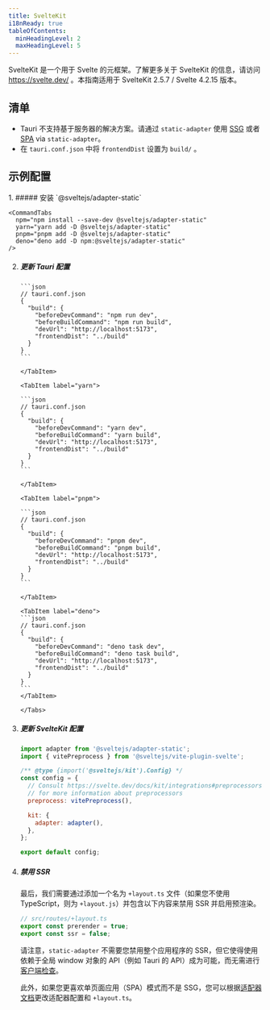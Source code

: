 ```yaml
---
title: SvelteKit
i18nReady: true
tableOfContents:
  minHeadingLevel: 2
  maxHeadingLevel: 5
---
```



SvelteKit 是一个用于 Svelte 的元框架。了解更多关于 SvelteKit 的信息，请访问 https://svelte.dev/ 。本指南适用于 SvelteKit 2.5.7 / Svelte 4.2.15 版本。

## 清单

- Tauri 不支持基于服务器的解决方案。请通过 `static-adapter` 使用 [SSG](https://svelte.dev/docs/kit/adapter-static) 或者 [SPA](https://svelte.dev/docs/kit/single-page-apps) via `static-adapter`。
- 在 `tauri.conf.json` 中将 `frontendDist` 设置为 `build/` 。

## 示例配置

<Steps>
1.  ##### 安装 `@sveltejs/adapter-static`

    <CommandTabs
      npm="npm install --save-dev @sveltejs/adapter-static"
      yarn="yarn add -D @sveltejs/adapter-static"
      pnpm="pnpm add -D @sveltejs/adapter-static"
      deno="deno add -D npm:@sveltejs/adapter-static"
    />

2.  ##### 更新 Tauri 配置

    <Tabs>

    <TabItem label="npm">

        ```json
        // tauri.conf.json
        {
          "build": {
            "beforeDevCommand": "npm run dev",
            "beforeBuildCommand": "npm run build",
            "devUrl": "http://localhost:5173",
            "frontendDist": "../build"
          }
        }
        ```

        </TabItem>

        <TabItem label="yarn">

        ```json
        // tauri.conf.json
        {
          "build": {
            "beforeDevCommand": "yarn dev",
            "beforeBuildCommand": "yarn build",
            "devUrl": "http://localhost:5173",
            "frontendDist": "../build"
          }
        }
        ```

        </TabItem>

        <TabItem label="pnpm">

        ```json
        // tauri.conf.json
        {
          "build": {
            "beforeDevCommand": "pnpm dev",
            "beforeBuildCommand": "pnpm build",
            "devUrl": "http://localhost:5173",
            "frontendDist": "../build"
          }
        }
        ```

        </TabItem>

        <TabItem label="deno">
        ```json
        // tauri.conf.json
        {
          "build": {
            "beforeDevCommand": "deno task dev",
            "beforeBuildCommand": "deno task build",
            "devUrl": "http://localhost:5173",
            "frontendDist": "../build"
          }
        }
        ```
        </TabItem>

        </Tabs>

3.  ##### 更新 SvelteKit 配置

    ```js title="svelte.config.js" {1}
    import adapter from '@sveltejs/adapter-static';
    import { vitePreprocess } from '@sveltejs/vite-plugin-svelte';

    /** @type {import('@sveltejs/kit').Config} */
    const config = {
      // Consult https://svelte.dev/docs/kit/integrations#preprocessors
      // for more information about preprocessors
      preprocess: vitePreprocess(),

      kit: {
        adapter: adapter(),
      },
    };

    export default config;
    ```

4.  ##### 禁用 SSR

    最后，我们需要通过添加一个名为 `+layout.ts` 文件（如果您不使用 TypeScript，则为 `+layout.js`）并包含以下内容来禁用 SSR 并启用预渲染。

    ```ts
    // src/routes/+layout.ts
    export const prerender = true;
    export const ssr = false;
    ```

    请注意，`static-adapter` 不需要您禁用整个应用程序的 SSR，但它使得使用依赖于全局 window 对象的 API（例如 Tauri 的 API）成为可能，而无需进行[客户端检查](https://svelte.dev/docs/kit/faq#how-do-i-use-x-with-sveltekit-how-do-i-use-a-client-side-only-library-that-depends-on-document-or-window)。

    此外，如果您更喜欢单页面应用（SPA）模式而不是 SSG，您可以根据[适配器文档](https://svelte.dev/docs/kit/single-page-apps)更改适配器配置和 `+layout.ts`。

</Steps>
